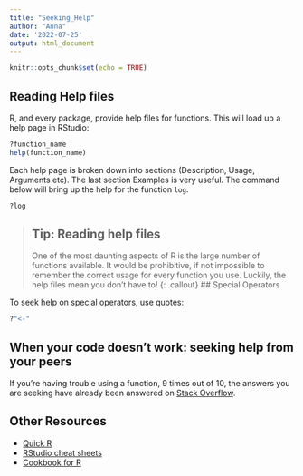```yaml
---
title: "Seeking_Help"
author: "Anna"
date: '2022-07-25'
output: html_document
---
```


```r
knitr::opts_chunk$set(echo = TRUE)
```

## Reading Help files

R, and every package, provide help files for functions. This will load up a help page in RStudio:

```r
?function_name
help(function_name)
```

Each help page is broken down into sections (Description, Usage, Arguments etc). The last section Examples is very useful.
The command below will bring up the help for the function `log`.

```r
?log
```

> ## Tip: Reading help files
>
> One of the most daunting aspects of R is the large number of functions
> available. It would be prohibitive, if not impossible to remember the
> correct usage for every function you use. Luckily, the help files
> mean you don't have to!
{: .callout}
## Special Operators

To seek help on special operators, use quotes:

```r
?"<-"
```


## When your code doesn't work: seeking help from your peers

If you're having trouble using a function, 9 times out of 10,
the answers you are seeking have already been answered on
[Stack Overflow](http://stackoverflow.com/). 


## Other Resources

* [Quick R](http://www.statmethods.net/)
* [RStudio cheat sheets](http://www.rstudio.com/resources/cheatsheets/)
* [Cookbook for R](http://www.cookbook-r.com/)
